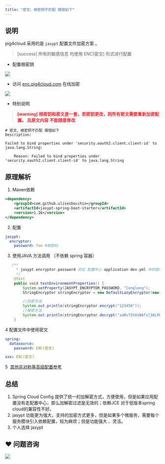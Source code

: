 ```yaml
---
title: "密文、根密钥不匹配 报错如下"
---
```


## 说明


pig4cloud 采用的是 `jasypt` 配置文件加密方案 。



> [success] 所有的敏感信息 均使用 ENC(密文) 形式进行配置
>



+ 配置根密钥



![](https://cdn.nlark.com/yuque/0/2020/png/283679/1599314749289-bfaea97c-0123-4935-b918-1d4b195d72ad.png)



+ 访问 [enc.pig4cloud.com](https://enc.pig4cloud.com) 在线加密



![](https://cdn.nlark.com/yuque/0/2020/png/283679/1604763068210-d9be1a2b-dd26-489c-a286-ebbbda3939dc.png)



+ 特别说明



> **<font style="color:#F5222D;">[warning] 根密钥和密文是一套，若密钥更改，则所有密文需要重新加密配置。 且原文内容 不能随意修改</font>**
>



```shell
# 密文、根密钥不匹配 报错如下 
Description:

Failed to bind properties under 'security.oauth2.client.client-id' to java.lang.String:

    Reason: Failed to bind properties under 'security.oauth2.client.client-id' to java.lang.String
```

## 原理解析


1. Maven依赖



```xml
<dependency>
    <groupId>com.github.ulisesbocchio</groupId>
    <artifactId>jasypt-spring-boot-starter</artifactId>
    <version>1.16</version>
</dependency>
```



2. 配置



```yaml
jasypt:
  encryptor:
    password: foo #根密码
```



3. 使用JAVA 方法调用 （不依赖 spring 容器）



```java
   /**
     * jasypt.encryptor.password 对应 配置中心 application-dev.yml 中的密码
     */
    @Test
    public void testEnvironmentProperties() {
        System.setProperty(JASYPT_ENCRYPTOR_PASSWORD, "lengleng");
        StringEncryptor stringEncryptor = new DefaultLazyEncryptor(new StandardEnvironment());

        //加密方法
        System.out.println(stringEncryptor.encrypt("123456"));
        //解密方法
        System.out.println(stringEncryptor.decrypt("saRv7ZnXsNAfsl3AL9OpCQ=="));
    }
```



4 配置文件中使用密文



```yaml
spring:
  datasource:
    password: ENC(密文)

xxx: ENC(密文)
```



5  [其他非对称等高级配置参考](https://github.com/ulisesbocchio/jasypt-spring-boot)



## 总结


1. Spring Cloud Config 提供了统一的加解密方式，方便使用，但是如果应用配置没有走配置中心，那么加解密过滤是无效的；依赖JCE 对于低版本spring cloud的兼容性不好。
2. jasypt 功能更为强大，支持的加密方式更多，但是如果多个微服务，需要每个服务模块引入依赖配置，较为麻烦；但是功能强大 、灵活。
3. 个人选择 jasypt



## ❤  问题咨询
![](https://cdn.nlark.com/yuque/0/2022/gif/283679/1662563973685-c22e9831-db66-42b5-973f-886d25d1e0e7.gif)

